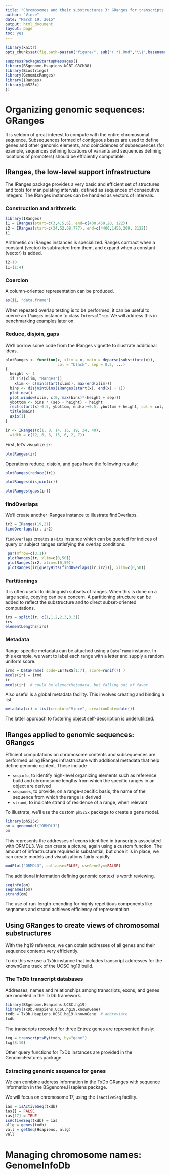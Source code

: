 ```yaml
---
title: "Chromosomes and their substructures 3: GRanges for transcripts and genes"
author: "Vince"
date: "March 19, 2015"
output: html_document
layout: page
toc: yes
---
```


```r
library(knitr)
opts_chunk$set(fig.path=paste0("figure/", sub("(.*).Rmd","\\1",basename(knitr:::knit_concord$get('infile'))), "-"))
```



```r
suppressPackageStartupMessages({
library(BSgenome.Hsapiens.NCBI.GRCh38)
library(Biostrings)
library(GenomicRanges)
library(IRanges)
library(ph525x)
})
```

# Organizing genomic sequences: GRanges

It is seldom of great interest to compute with the
entire chromosomal sequence.  Subsequences formed of
contiguous bases are used to define genes and other
genomic elements, and coincidences of subsequences (for
example, sequences defining locations of variants and
sequences defining locations of promoters) should
be efficiently computable.

## IRanges, the low-level support infrastructure

The IRanges package provides a very basic and efficient
set of structures and tools for manipulating intervals,
defined as sequences of consecutive integers.  The IRanges
instances can be handled as vectors of intervals.

### Construction and arithmetic

```r
library(IRanges)
i1 = IRanges(start=c(3,4,5,6), end=c(400,450,20, 122))
i2 = IRanges(start=c(34,52,68,777), end=c(4400,1450,209, 2122))
i1
```

Arithmetic on IRanges instances is specialized.  Ranges
contract when a constant (vector) is subtracted from them, and expand when
a constant (vector) is added. 

```r
i2-10
i1+(1:4)
```

### Coercion

A column-oriented representation can be produced.
```r
as(i1, "data.frame")
```

When repeated overlap testing is to be performed, it can
be useful to coerce an `IRanges` instance to class `IntervalTree`.
We will address this in benchmarking examples later on.

### Reduce, disjoin, gaps

We'll borrow some code from the IRanges vignette to illustrate
additional ideas.

```r
plotRanges <- function(x, xlim = x, main = deparse(substitute(x)),
                       col = "black", sep = 0.5, ...)
{
  height <- 1
  if (is(xlim, "Ranges"))
    xlim <- c(min(start(xlim)), max(end(xlim)))
  bins <- disjointBins(IRanges(start(x), end(x) + 1))
  plot.new()
  plot.window(xlim, c(0, max(bins)*(height + sep)))
  ybottom <- bins * (sep + height) - height
  rect(start(x)-0.5, ybottom, end(x)+0.5, ybottom + height, col = col, ...)
  title(main)
  axis(1)
}
```
```r
ir <- IRanges(c(1, 8, 14, 15, 19, 34, 40),
  width = c(12, 6, 6, 15, 6, 2, 7))
```

First, let's visualize `ir`:
```r
plotRanges(ir)
```
Operations reduce, disjoin, and gaps have the following results:
```r
plotRanges(reduce(ir))
```
```r
plotRanges(disjoin(ir))
```
```r
plotRanges(gaps(ir))
```

### findOverlaps

We'll create another IRanges instance to illustrate findOverlaps.
```r
ir2 = IRanges(19,21)
findOverlaps(ir, ir2)
```

`findOverlaps` creates a `Hits` instance which can be
queried for indices of query or subject ranges satisfying
the overlap conditions.

```r
 par(mfrow=c(3,1))
 plotRanges(ir, xlim=c(0,50))
 plotRanges(ir2, xlim=c(0,50))
 plotRanges(ir[queryHits(findOverlaps(ir,ir2))], xlim=c(0,50))
```

### Partitionings

It is often useful to distinguish subsets of ranges.  When
this is done on a large scale, copying can be a concern.
A partitioning structure can be added to reflect the
substructure and to direct subset-oriented computations.

```r
irs = split(ir, c(1,1,2,2,3,3,3))
irs
elementLengths(irs)
```

### Metadata

Range-specific metadata can be attached using a `DataFrame` instance.
In this example, we want to label each range with a letter and
supply a random uniform score.

```r
irmd = DataFrame( code=LETTERS[1:7], score=runif(7) )
mcols(ir) = irmd
ir
mcols(ir)  # could be elementMetadata, but falling out of favor
```

Also useful is a global metadata facility.  This involves
creating and binding a list.
```r
metadata(ir) = list(creator="Vince", creationDate=date())
```

The latter approach to fostering object self-description is
underutilized.

## IRanges applied to genomic sequences: GRanges

Efficient computations on chromosome contents and
subsequences are performed using IRanges infrastructure
with additional metadata that help define genomic
context.  These include

- `seqinfo`, to identify high-level organizing elements such as reference build and chromosome lengths from which the specific ranges in an object are derived
- `seqnames`, to provide, on a range-specific basis, the name of the sequence from which the range is derived
- `strand`, to indicate strand of residence of a range, when relevant

To illustrate, we'll use the custom `ph525x` package to
create a gene model.
```r
library(ph525x)
om = genemodel("ORMDL3")
om
```
This represents the addresses of exons identified in transcripts
associated with ORMDL3.  We can create a picture, again using
a custom function.  The amount of infrastructure required is
substantial, but once it is in place, we can create models
and visualizations fairly rapidly.

```r
modPlot("ORMDL3", collapse=FALSE, useGeneSym=FALSE)
```

The additional information defining genomic context is worth reviewing.
```r
seqinfo(om)
seqnames(om)
strand(om)
```

The use of run-length-encoding for highly repetitious components
like seqnames and strand achieves efficiency of representation.

## Using GRanges to create views of chromosomal substructures

With the hg19 reference, we can obtain addresses of all
genes and their sequence contents very efficiently.

To do this we use a `TxDb` instance that includes transcript
addresses for the knownGene track of the UCSC hg19 build.

### The TxDb transcript databases

Addresses, names and relationships among transcripts, exons, and
genes are modeled in the TxDb framework.

```r
library(BSgenome.Hsapiens.UCSC.hg19)
library(TxDb.Hsapiens.UCSC.hg19.knownGene)
txdb = TxDb.Hsapiens.UCSC.hg19.knownGene  # abbreviate
txdb
```

The transcripts recorded for three Entrez genes are represented
thusly:
```r
txg = transcriptsBy(txdb, by="gene")
txg[8:10]
```

Other query functions for TxDb instances are provided
in the GenomicFeatures package.

### Extracting genomic sequence for genes

We can combine address information in the TxDb GRanges
with sequence information in the BSgenome.Hsapiens package.

We will focus on chromosome 17, using the `isActiveSeq`
facility.

```r
ias = isActiveSeq(txdb)
ias[] = FALSE
ias[17] = TRUE
isActiveSeq(txdb) = ias
allg = genes(txdb)
vall = getSeq(Hsapiens, allg)
vall
```

# Managing chromosome names: GenomeInfoDb
